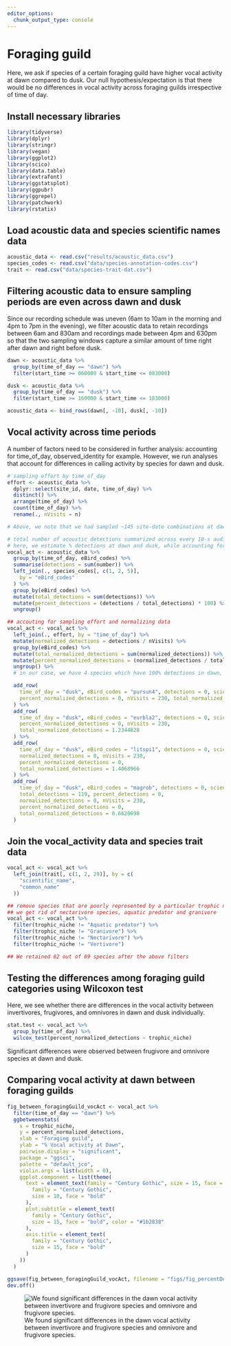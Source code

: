 ```yaml
---
editor_options: 
  chunk_output_type: console
---
```


# Foraging guild  

Here, we ask if species of a certain foraging guild have higher vocal activity at dawn compared to dusk. Our null hypothesis/expectation is that there would be no differences in vocal activity across foraging guilds irrespective of time of day.  

## Install necessary libraries
```r
library(tidyverse)
library(dplyr)
library(stringr)
library(vegan)
library(ggplot2)
library(scico)
library(data.table)
library(extrafont)
library(ggstatsplot)
library(ggpubr)
library(ggrepel)
library(patchwork)
library(rstatix)
```

## Load acoustic data and species scientific names data
```r
acoustic_data <- read.csv("results/acoustic_data.csv")
species_codes <- read.csv("data/species-annotation-codes.csv")
trait <- read.csv("data/species-trait-dat.csv")
```

## Filtering acoustic data to ensure sampling periods are even across dawn and dusk  

Since our recording schedule was uneven (6am to 10am in the morning and 4pm to 7pm in the evening), we filter acoustic data to retain recordings between 6am and 830am and recordings made between 4pm and 630pm so that the two sampling windows capture a similar amount of time right after dawn and right before dusk. 

```r
dawn <- acoustic_data %>%
  group_by(time_of_day == "dawn") %>%
  filter(start_time >= 060000 & start_time <= 083000)

dusk <- acoustic_data %>%
  group_by(time_of_day == "dusk") %>%
  filter(start_time >= 160000 & start_time <= 183000)

acoustic_data <- bind_rows(dawn[, -10], dusk[, -10])
```

## Vocal activity across time periods

A number of factors need to be considered in further analysis: accounting for time_of_day, observed_identity for example. However, we run analyses that account for differences in calling activity by species for dawn and dusk.

```r
# sampling effort by time_of_day
effort <- acoustic_data %>%
  dplyr::select(site_id, date, time_of_day) %>%
  distinct() %>%
  arrange(time_of_day) %>%
  count(time_of_day) %>%
  rename(., nVisits = n)

# Above, we note that we had sampled ~145 site-date combinations at dawn, while ~230 site-date combinations were sampled at dusk

# total number of acoustic detections summarized across every 10-s audio file
# here, we estimate % detections at dawn and dusk, while accounting for sampling effort
vocal_act <- acoustic_data %>%
  group_by(time_of_day, eBird_codes) %>%
  summarise(detections = sum(number)) %>%
  left_join(., species_codes[, c(1, 2, 5)],
    by = "eBird_codes"
  ) %>%
  group_by(eBird_codes) %>%
  mutate(total_detections = sum(detections)) %>%
  mutate(percent_detections = (detections / total_detections) * 100) %>%
  ungroup()

## accouting for sampling effort and normalizing data
vocal_act <- vocal_act %>%
  left_join(., effort, by = "time_of_day") %>%
  mutate(normalized_detections = detections / nVisits) %>%
  group_by(eBird_codes) %>%
  mutate(total_normalized_detections = sum(normalized_detections)) %>%
  mutate(percent_normalized_detections = (normalized_detections / total_normalized_detections) * 100) %>%
  ungroup() %>%
  # in our case, we have 4 species which have 100% detections in dawn, Indian blackbird, Little spiderhunter, Oriental-Magpie Robin and Purple sunbird. For these, we add a additional row specifying no detections in dusk.

  add_row(
    time_of_day = "dusk", eBird_codes = "pursun4", detections = 0, scientific_name = "Cinnyris asiaticus", common_name = "Purple Sunbird", total_detections = 96, percent_detections = 0, normalized_detections = 0,
    percent_normalized_detections = 0, nVisits = 230, total_normalized_detections = 0.6620690
  ) %>%
  add_row(
    time_of_day = "dusk", eBird_codes = "eurbla2", detections = 0, scientific_name = "Turdus simillimus", common_name = "Indian Blackbird", total_detections = 179, percent_detections = 0, normalized_detections = 0,
    percent_normalized_detections = 0, nVisits = 230,
    total_normalized_detections = 1.2344828
  ) %>%
  add_row(
    time_of_day = "dusk", eBird_codes = "litspi1", detections = 0, scientific_name = "Arachnothera longirostra", common_name = "Little Spiderhunter", total_detections = 204, percent_detections = 0,
    normalized_detections = 0, nVisits = 230,
    percent_normalized_detections = 0,
    total_normalized_detections = 1.4068966
  ) %>%
  add_row(
    time_of_day = "dusk", eBird_codes = "magrob", detections = 0, scientific_name = "Copsychus saularis", common_name = "Oriental Magpie-Robin",
    total_detections = 119, percent_detections = 0,
    normalized_detections = 0, nVisits = 230,
    percent_normalized_detections = 0,
    total_normalized_detections = 0.6620690
  )
```


## Join the vocal_activity data and species trait data
```r
vocal_act <- vocal_act %>%
  left_join(trait[, c(1, 2, 29)], by = c(
    "scientific_name",
    "common_name"
  ))

## remove species that are poorly represented by a particular trophic niche
## we get rid of nectarivore species, aquatic predator and granivore
vocal_act <- vocal_act %>%
  filter(trophic_niche != "Aquatic predator") %>%
  filter(trophic_niche != "Granivore") %>%
  filter(trophic_niche != "Nectarivore") %>%
  filter(trophic_niche != "Vertivore")

## We retained 62 out of 69 species after the above filters
```

## Testing the differences among foraging guild categories using Wilcoxon test

Here, we see whether there are differences in the vocal activity between invertivores, frugivores, and omnivores in dawn and dusk individually.

```r
stat.test <- vocal_act %>%
  group_by(time_of_day) %>%
  wilcox_test(percent_normalized_detections ~ trophic_niche)
```

Significant differences were observed between frugivore and omnivore species at dawn and dusk. 

## Comparing vocal activity at dawn between foraging guilds

```r
fig_between_foragingGuild_vocAct <- vocal_act %>%
  filter(time_of_day == "dawn") %>%
  ggbetweenstats(
    x = trophic_niche,
    y = percent_normalized_detections,
    xlab = "Foraging guild",
    ylab = "% Vocal activity at Dawn",
    pairwise.display = "significant",
    package = "ggsci",
    palette = "default_jco",
    violin.args = list(width = 0),
    ggplot.component = list(theme(
      text = element_text(family = "Century Gothic", size = 15, face = "bold"), plot.title = element_text(
        family = "Century Gothic",
        size = 18, face = "bold"
      ),
      plot.subtitle = element_text(
        family = "Century Gothic",
        size = 15, face = "bold", color = "#1b2838"
      ),
      axis.title = element_text(
        family = "Century Gothic",
        size = 15, face = "bold"
      )
    ))
  )

ggsave(fig_between_foragingGuild_vocAct, filename = "figs/fig_percentDetections_vs_foragingGuild.png", width = 16, height = 14, device = png(), units = "in", dpi = 300)
dev.off()
```

![We found significant differences in the dawn vocal activity between invertivore and frugivore species and omnivore and frugivore species.](figs/fig_percentDetections_vs_foragingGuild.png)
